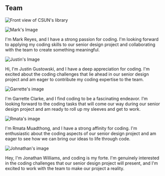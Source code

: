 
## Team

![Front view of CSUN's library](/library.jpg)

<div className="group-2-teams">
  <div className="teammate">
    <Image
      src={mark_img}
      alt="Mark's Image"
      width={100}
    />
    <p>
    I'm Mark Reyes, and I have a strong passion for coding. I'm looking forward to applying my coding skills to our senior design project and collaborating with the team to create something meaningful.
    </p>
  </div>
  <div className="teammate">
    <Image
      src={justin_img}
      alt="Justin's Image"
      width={100}
    />
    <p>
     Hi, I'm Justin Gustowski, and I have a deep appreciation for coding. I'm excited about the coding challenges that lie ahead in our senior design project and am eager to contribute my coding expertise to the team.
    </p>
  </div>
  <div className="teammate">
    <Image src={garrette_img} alt="Garrette's image" width={100} />
    <p>
     I'm Garrette Clarke, and I find coding to be a fascinating endeavor. I'm looking forward to the coding tasks that will come our way during our senior design project and am ready to roll up my sleeves and get to work.
    </p>
  </div>
  <div className="teammate">
    <Image src={rmata_img} alt="Rmata's image" width={100} />
    <p>
      I'm Rmata Muadthong, and I have a strong affinity for coding. I'm enthusiastic about the coding aspects of our senior design project and am eager to see how we can bring our ideas to life through code.
    </p>
  </div>
  <div className="teammate">
    <Image
      src={jonathan_img}
      alt="Johnathan's image"
      width={100}
    />
    <p>
     Hey, I'm Jonathan Williams, and coding is my forte. I'm genuinely interested in the coding challenges that our senior design project will present, and I'm excited to work with the team to make our project a reality.
    </p>
  </div>
</div>